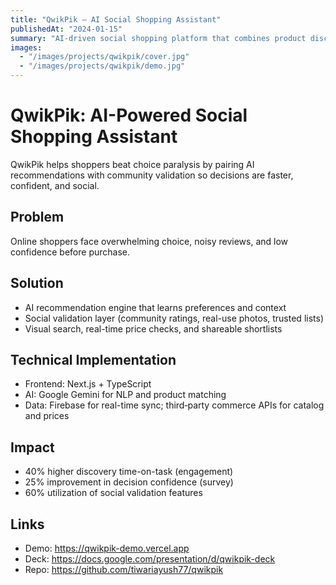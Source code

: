 ```yaml
---
title: "QwikPik – AI Social Shopping Assistant"
publishedAt: "2024-01-15"
summary: "AI-driven social shopping platform that combines product discovery with social validation through intelligent recommendations and community insights."
images:
  - "/images/projects/qwikpik/cover.jpg"
  - "/images/projects/qwikpik/demo.jpg"
---
```


# QwikPik: AI-Powered Social Shopping Assistant

QwikPik helps shoppers beat choice paralysis by pairing AI recommendations with community validation so decisions are faster, confident, and social.

## Problem
Online shoppers face overwhelming choice, noisy reviews, and low confidence before purchase.

## Solution
- AI recommendation engine that learns preferences and context
- Social validation layer (community ratings, real-use photos, trusted lists)
- Visual search, real-time price checks, and shareable shortlists

## Technical Implementation
- Frontend: Next.js + TypeScript
- AI: Google Gemini for NLP and product matching
- Data: Firebase for real-time sync; third‑party commerce APIs for catalog and prices

## Impact
- 40% higher discovery time-on-task (engagement)
- 25% improvement in decision confidence (survey)
- 60% utilization of social validation features

## Links
- Demo: https://qwikpik-demo.vercel.app
- Deck: https://docs.google.com/presentation/d/qwikpik-deck
- Repo: https://github.com/tiwariayush77/qwikpik
